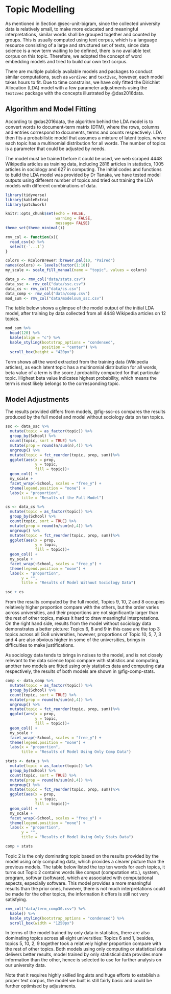 # Topic Modelling {#sec-topicmod}

As mentioned in Section @sec-unit-bigram, since the collected university data is relatively small, to make more educated and meaningful interpretations, similar words shall be grouped together and counted by groups. This is usually computed using text corpus, which is a language resource consisting of a large and structured set of texts, since data science is a new term waiting to be defined, there is no available text corpus on this topic. Therefore, we adopted the concept of word embedding models and tried to build our own text corpus.

There are multiple publicly available models and packages to conduct similar computations, such as `word2vec` and `text2vec`, however, each model takes hours to fit. Due to time constrains, we have only fitted the Dirichlet Allocation (LDA) model with a few parameter adjustments using the `text2vec` package with the concepts illustrated by @das2016data. 

## Algorithm and Model Fitting {#sec-model}

According to @das2016data, the algorithm behind the LDA model is to convert words to document-term matrix (DTM), where the rows, columns and entries correspond to documents, terms and counts respectively. LDA then fits a probabilistic model that assumes a mixture of latent topics, where each topic has a multinomial distribution for all words. The number of topics is a parameter that could be adjusted by needs.

The model must be trained before it could be used, we web scraped 4448 Wikipedia articles as training data, including 2816 articles in statistics, 1005 articles in sociology and 627 in computing. The initial codes and functions to build the LDA model was provided by Dr Tanaka,  we have tested model outputs using different number of topics and tried out training the LDA models with different combinations of data.

```r
library(tidyverse)
library(kableExtra)
library(patchwork)

knitr::opts_chunk$set(echo = FALSE,
                      warning = FALSE,
                      message= FALSE)
theme_set(theme_minimal())

rmv_col <- function(x){
  read_csv(x) %>% 
  select(-`...1`)
}

colors <- RColorBrewer::brewer.pal(10, "Paired")
names(colors) <- levels(factor(1:10))
my_scale <- scale_fill_manual(name = "topic", values = colors)  

data_s <- rmv_col("data/stats.csv")
data_ssc <- rmv_col("data/ssc.csv")
data_cs <- rmv_col("data/cs.csv")
data_comp <- rmv_col("data/comp.csv")
mod_sum <- rmv_col("data/modelsum_ssc.csv")
```

The table below shows a glimpse of the model output of the initial LDA model, after training by data collected from all 4448 Wikipedia articles on 12 topics.

```r
mod_sum %>% 
  head(120) %>% 
  kable(align = "c") %>% 
  kable_styling(bootstrap_options = "condensed",
                position = "center") %>% 
  scroll_box(height = "420px")
```

Term shows all the word extracted from the training data (Wikipedia articles), as each latent topic has a multinomial distribution for all words, beta value of a term is the score / probability computed for that particular topic. Highest beta value indicates highest probability, which means the term is most likely belongs to the corresponding topic.


## Model Adjustments

The results provided differs from models, @fig-ssc-cs compares the results produced by the full model and model without sociology data on ten topics.



```r
ssc <- data_ssc %>% 
  mutate(topic = as_factor(topic)) %>% 
  group_by(School) %>% 
  count(topic, sort = TRUE) %>%
  mutate(prop = round(n/sum(n),4)) %>% 
  ungroup() %>% 
  mutate(topic = fct_reorder(topic, prop, sum))%>% 
  ggplot(aes(x = prop,
             y = topic,
             fill = topic))+
  geom_col() +
  my_scale +
  facet_wrap(~School, scales = "free_y") +
  theme(legend.position = "none") +
  labs(x = "proportion",
       title = "Results of the Full Model")

cs <- data_cs %>% 
  mutate(topic = as_factor(topic)) %>% 
  group_by(School) %>% 
  count(topic, sort = TRUE) %>%
  mutate(prop = round(n/sum(n),4)) %>% 
  ungroup() %>% 
  mutate(topic = fct_reorder(topic, prop, sum))%>% 
  ggplot(aes(x = prop,
             y = topic,
             fill = topic))+
  geom_col() +
  my_scale +
  facet_wrap(~School, scales = "free_y") +
  theme(legend.position = "none") +
  labs(x = "proportion",
       y = "",
       title = "Results of Model Without Sociology Data")
```

```r
ssc + cs
```

From the results computed by the full model, Topics 9, 10, 2 and 8 occupies relatively higher proportion compare with the others, but the order varies across universities, and their proportions are not significantly larger than the rest of other topics, makes it hard to draw meaningful interpretations. On the right hand side, results from the model without sociology data demonstrates a better picture: Topics 6, 8 and 9 in this case are the top 3 topics across all Go8 universities, however, proportions of Topic 10, 5, 7, 3 and 4 are also obvious higher in some of the universities, brings in difficulties to make justifications.     

As sociology data tends to brings in noises to the model, and is not closely relevant to the data science topic compare with statistics and computing, another two models are fitted using only statistics data and computing data respectively, the results of both models are shown in @fig-comp-stats.

```r
comp <- data_comp %>% 
  mutate(topic = as_factor(topic)) %>% 
  group_by(School) %>% 
  count(topic, sort = TRUE) %>%
  mutate(prop = round(n/sum(n),4)) %>% 
  ungroup() %>% 
  mutate(topic = fct_reorder(topic, prop, sum))%>% 
  ggplot(aes(x = prop,
             y = topic,
             fill = topic))+
  geom_col() +
  my_scale +
  facet_wrap(~School, scales = "free_y") +
  theme(legend.position = "none") +
  labs(x = "proportion",
       title = "Results of Model Using Only Comp Data")

stats <- data_s %>% 
  mutate(topic = as_factor(topic)) %>% 
  group_by(School) %>% 
  count(topic, sort = TRUE) %>%
  mutate(prop = round(n/sum(n),4)) %>% 
  ungroup() %>% 
  mutate(topic = fct_reorder(topic, prop, sum))%>% 
  ggplot(aes(x = prop,
             y = topic,
             fill = topic))+
  geom_col() +
  my_scale +
  facet_wrap(~School, scales = "free_y") +
  theme(legend.position = "none") +
  labs(x = "proportion",
       y = "",
       title = "Results of Model Using Only Stats Data")
```

```r
comp + stats
```

Topic 2 is the only dominating topic based on the results provided by the model using only computing data, which provides a clearer picture than the previous models. The table below listed the top ten words for each topics, it turns out Topic 2 contains words like comput (computation etc.), system, program, softwar (software), which are associated with computational aspects, especially software. This model provides a more meaningful results than the prior ones, however, there is not much interpretations could be made for the other topics, the information it offers is still not very satisfying.

```r
rmv_col("data/term_comp30.csv") %>% 
  kable() %>% 
  kable_styling(bootstrap_options = "condensed") %>% 
  scroll_box(width = "1250px")
```

In terms of the model trained by only data in statistics, there are also dominating topics across all eight universities: Topics 6 and 1, besides, topics 5, 10, 2, 9 together took a relatively higher proportion compare with the rest of other topics. Both models using only computing or statistical data delivers better results, model trained by only statistical data provides more information than the other, hence is selected to use for further analysis on our university data.

Note that it requires highly skilled linguists and huge efforts to establish a proper text corpus, the model we built is still fairly basic and could be further optimised by adjustments.
 
